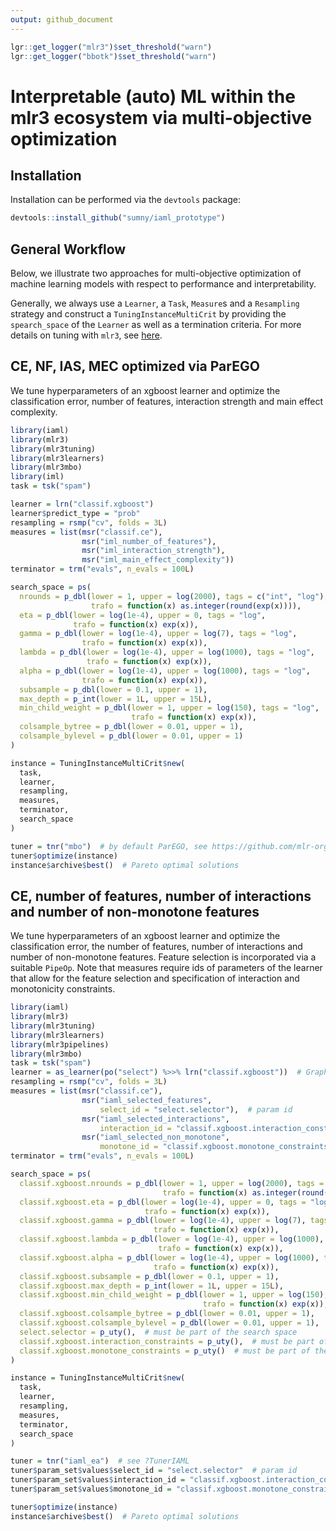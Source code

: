 ```yaml
---
output: github_document
---
```


```r
lgr::get_logger("mlr3")$set_threshold("warn")
lgr::get_logger("bbotk")$set_threshold("warn")
```

# Interpretable (auto) ML within the mlr3 ecosystem via multi-objective optimization

## Installation

Installation can be performed via the `devtools` package:

```r
devtools::install_github("sumny/iaml_prototype")
```

## General Workflow

Below, we illustrate two approaches for multi-objective optimization of machine learning models with respect to
performance and interpretability.

Generally, we always use a `Learner`, a `Task`, `Measure`s and a `Resampling` strategy and construct a
`TuningInstanceMultiCrit` by providing the `spearch_space` of the `Learner` as well as a termination criteria.
For more details on tuning with `mlr3`, see [here](https://mlr3book.mlr-org.com/optimization.html).

## CE, NF, IAS, MEC optimized via ParEGO

We tune hyperparameters of an xgboost learner and optimize the classification error, number of features, interaction
strength and main effect complexity.

```r
library(iaml)
library(mlr3)
library(mlr3tuning)
library(mlr3learners)
library(mlr3mbo)
library(iml)
task = tsk("spam")

learner = lrn("classif.xgboost")
learner$predict_type = "prob"
resampling = rsmp("cv", folds = 3L)
measures = list(msr("classif.ce"),
                msr("iml_number_of_features"),
                msr("iml_interaction_strength"),
                msr("iml_main_effect_complexity"))
terminator = trm("evals", n_evals = 100L)

search_space = ps(
  nrounds = p_dbl(lower = 1, upper = log(2000), tags = c("int", "log"),
                  trafo = function(x) as.integer(round(exp(x)))),
  eta = p_dbl(lower = log(1e-4), upper = 0, tags = "log",
              trafo = function(x) exp(x)),
  gamma = p_dbl(lower = log(1e-4), upper = log(7), tags = "log",
                trafo = function(x) exp(x)),
  lambda = p_dbl(lower = log(1e-4), upper = log(1000), tags = "log",
                 trafo = function(x) exp(x)),
  alpha = p_dbl(lower = log(1e-4), upper = log(1000), tags = "log",
                trafo = function(x) exp(x)),
  subsample = p_dbl(lower = 0.1, upper = 1),
  max_depth = p_int(lower = 1L, upper = 15L),
  min_child_weight = p_dbl(lower = 1, upper = log(150), tags = "log",
                           trafo = function(x) exp(x)),
  colsample_bytree = p_dbl(lower = 0.01, upper = 1),
  colsample_bylevel = p_dbl(lower = 0.01, upper = 1)
)

instance = TuningInstanceMultiCrit$new(
  task,
  learner,
  resampling,
  measures,
  terminator,
  search_space
)

tuner = tnr("mbo")  # by default ParEGO, see https://github.com/mlr-org/mlr3mbo for details
tuner$optimize(instance)
instance$archive$best()  # Pareto optimal solutions
```

## CE, number of features, number of interactions and number of non-monotone features

We tune hyperparameters of an xgboost learner and optimize the classification error, the number of features, number of
interactions and number of non-monotone features.
Feature selection is incorporated via a suitable `PipeOp`.
Note that measures require ids of parameters of the learner that allow for the feature selection and specification of
interaction and monotonicity constraints.

```r
library(iaml)
library(mlr3)
library(mlr3tuning)
library(mlr3learners)
library(mlr3pipelines)
library(mlr3mbo)
task = tsk("spam")
learner = as_learner(po("select") %>>% lrn("classif.xgboost"))  # GraphLearner via mlr3pipelines
resampling = rsmp("cv", folds = 3L)
measures = list(msr("classif.ce"),
                msr("iaml_selected_features",
                    select_id = "select.selector"),  # param id
                msr("iaml_selected_interactions",
                    interaction_id = "classif.xgboost.interaction_constraints"),  # param id
                msr("iaml_selected_non_monotone",
                    monotone_id = "classif.xgboost.monotone_constraints"))  # param id
terminator = trm("evals", n_evals = 100L)

search_space = ps(
  classif.xgboost.nrounds = p_dbl(lower = 1, upper = log(2000), tags = c("int", "log"),
                                  trafo = function(x) as.integer(round(exp(x)))),
  classif.xgboost.eta = p_dbl(lower = log(1e-4), upper = 0, tags = "log",
                              trafo = function(x) exp(x)),
  classif.xgboost.gamma = p_dbl(lower = log(1e-4), upper = log(7), tags = "log",
                                trafo = function(x) exp(x)),
  classif.xgboost.lambda = p_dbl(lower = log(1e-4), upper = log(1000), tags = "log",
                                 trafo = function(x) exp(x)),
  classif.xgboost.alpha = p_dbl(lower = log(1e-4), upper = log(1000), tags = "log",
                                trafo = function(x) exp(x)),
  classif.xgboost.subsample = p_dbl(lower = 0.1, upper = 1),
  classif.xgboost.max_depth = p_int(lower = 1L, upper = 15L),
  classif.xgboost.min_child_weight = p_dbl(lower = 1, upper = log(150), tags = "log",
                                           trafo = function(x) exp(x)),
  classif.xgboost.colsample_bytree = p_dbl(lower = 0.01, upper = 1),
  classif.xgboost.colsample_bylevel = p_dbl(lower = 0.01, upper = 1),
  select.selector = p_uty(),  # must be part of the search space
  classif.xgboost.interaction_constraints = p_uty(),  # must be part of the search space
  classif.xgboost.monotone_constraints = p_uty()  # must be part of the search space
)

instance = TuningInstanceMultiCrit$new(
  task,
  learner,
  resampling,
  measures,
  terminator,
  search_space
)

tuner = tnr("iaml_ea")  # see ?TunerIAML
tuner$param_set$values$select_id = "select.selector"  # param id
tuner$param_set$values$interaction_id = "classif.xgboost.interaction_constraints"  # param id
tuner$param_set$values$monotone_id = "classif.xgboost.monotone_constraints"  # param id

tuner$optimize(instance)
instance$archive$best()  # Pareto optimal solutions
```
